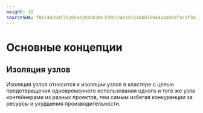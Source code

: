 ```yaml
---
weight: 10
sourceSHA: f0b74439af25165ae350ab30c37de724cbb1540bd769441aa993f4c1f3437134
---
```


# Основные концепции

## Изоляция узлов

Изоляция узлов относится к изоляции узлов в кластере с целью предотвращения одновременного использования одного и того же узла контейнерами из разных проектов, тем самым избегая конкуренции за ресурсы и ухудшения производительности.
